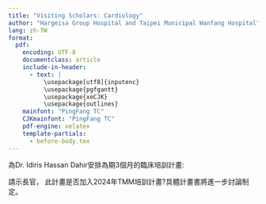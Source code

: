 ```yaml
---
title: "Visiting Scholars: Cardiology"
author: "Hargeisa Group Hospital and Taipei Municipal Wanfang Hospital"
lang: zh-TW
format: 
  pdf:
    encoding: UTF-8
    documentclass: article
    include-in-header:
      - text: |
          \usepackage[utf8]{inputenc}
          \usepackage{pgfgantt}
          \usepackage{xeCJK}
          \usepackage{outlines}
    mainfont: "PingFang TC"
    CJKmainfont: "PingFang TC"
    pdf-engine: xelatex
    template-partials:
      - before-body.tex
---
```





\section{哈爾格薩總醫院(HGH)心臟科現況}

\begin{itemize}
\item 現有設備:
  \begin{itemize}
  \item 心電圖機
  \item 心臟超音波儀(用於成人及兒童)：具備彩色都卜勒功能 (Color Doppler)
  \end{itemize}
\item 心臟病房(CCU):監視器、除顫器(defibrillator)
\item ICU/急診室均有呼吸器(ventilators),但因缺乏訓練而全院各科均未使用
\item 無兒科心臟專科醫師,由一般心臟科醫師Dr. Idiris診斷先天性心臟病
\item 無心導管室,需轉診至私立醫院(三家)
\end{itemize}


\section{2024年心臟內科醫師\textbf{建議培訓計畫}}
為Dr. Idiris Hassan Dahir安排為期3個月的臨床培訓計畫:

\begin{itemize}
\item 地點:臺北市立萬芳醫院
\item 時間:2024年第四季(暫定)
\item 培訓內容:
    \begin{itemize}
    \item 呼吸器及除顫器操作訓練
    \item 兒童先天性心臟病診斷與處置:包括
      \begin{itemize}
      \item ASD: 心房中隔缺損 (Atrial Septal Defect)
      \item VSD: 心室中隔缺損 (Ventricular Septal Defect)
      \item PDA: 動脈導管未閉 (Patent Ductus Arteriosus)
      \item TOF: 法洛氏四重症 (Tetralogy of Fallot)
      \item TGA: 大血管轉位 (Transposition of the Great Arteries)
      \end{itemize}
    \item ICU/CCU加護病房
    \begin{outline}
      \1 Integrate Cardiology-Specific Content/modules:
        \2 cardiac causes of acute respiratory failure (e.g., cardiogenic pulmonary edema, acute coronary syndromes)
        \2 Include training on management of cardiac patients requiring mechanical ventilation
      \1 Cardiovascular-Respiratory Interactions:
        \2 Expand on the "Cardiovascular dysfunction and hemodynamic monitoring" module
        \2 Add content on interpreting ECGs in the context of respiratory failure
        
    \end{outline}
    
    \item 心導管檢查及介入性治療技術簡介
    \end{itemize}
\end{itemize}

\subsection{後續支援}
\begin{itemize}
\item 2024/09 萬芳醫院胸腔內科專家訪問HGH,進行ICU/呼吸器示範及教學
\item 2025年 安排萬芳醫院小兒心臟科專家訪問HGH,進行示範及教學
\item 建立遠距會診機制,協助複雜病例診治

\end{itemize}

\section{預期成效}
\begin{itemize}
\item 提升HGH心臟科診療能力,尤其在兒童心臟病及重症處置方面

\item 培養當地心臟科醫師,提升索馬利蘭心臟醫療水準
\end{itemize}

請示長官，
此計畫是否加入2024年TMM培訓計畫?具體計畫書將進一步討論制定。
